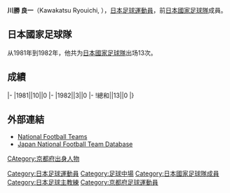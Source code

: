 {{Infobox football biography
|name=川勝良一
|image=
|fullname=川勝良一
|birth_date={{Birth date and age|1958|4|5}}
|cityofbirth=[[京都府|京都府]]
|countryofbirth=[[日本|日本]]
|height=1.79 m
|position=[[中场|中场]]
|currentclub=
|years=1981-1982<br/>1983-1989<br/>1989<br/>1990
|clubs=[[札幌岡薩多|東芝]]<br/>[[東京綠茵|読売]]<br/>[[京都不死鳥|京都紫光]]<br/>[[FC東京|東京瓦斯]]
|caps(goals)=
|nationalyears=1981-1982
|nationalteam=[[日本國家足球隊|日本]]
|nationalcaps(goals)=13 (0)
}}
'''川勝 良一'''（Kawakatsu Ryouichi, {{Bd|1958年|4月5日||}}），[[日本|日本]][[足球|足球]][[運動員|運動員]]，前[[日本國家足球隊|日本國家足球隊]]成員。

==日本國家足球隊==
从1981年到1982年，他共为[[日本國家足球隊|日本國家足球隊]]出场13次。

==成績==
{{Football player national team statistics|JPN}}
|-
|1981||10||0
|-
|1982||3||0
|-
!總和||13||0
|}

==外部連結==
{{Reflist}}
*[http://www.national-football-teams.com/v2/player.php?id=36448 National Football Teams] {{Wayback|url=http://www.national-football-teams.com/v2/player.php?id=36448 |date=20121020212415 }}
*[https://web.archive.org/web/20130922172418/http://www.japannationalfootballteam.com/en/players/kawakatsu_ryoichi.html Japan National Football Team Database]

{{Japan-sport-bio-stub}}
{{Soccer-player-stub}}

[[Category:日本足球運動員|Category:日本足球運動員]]
[[Category:足球中場|Category:足球中場]]
[[Category:日本國家足球隊成員|Category:日本國家足球隊成員]]
[[Category:日本足球主教練|Category:日本足球主教練]]
[[CAtegory:京都府出身人物|CAtegory:京都府出身人物]]
[[Category:京都府足球運動員|Category:京都府足球運動員]]
